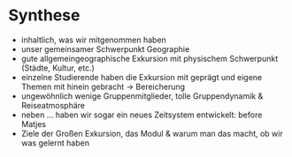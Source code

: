 # Synthese

- inhaltlich, was wir mitgenommen haben
- unser gemeinsamer Schwerpunkt Geographie
- gute allgemeingeographische Exkursion mit physischem Schwerpunkt (Städte, Kultur, etc.)
- einzelne Studierende haben die Exkursion mit geprägt und eigene Themen mit hinein gebracht 
-> Bereicherung 
- ungewöhnlich wenige Gruppenmitglieder, tolle Gruppendynamik & Reiseatmosphäre 
- neben ... haben wir sogar ein neues Zeitsystem entwickelt: before Matjes
- Ziele der Großen Exkursion, das Modul & warum man das macht, ob wir was gelernt haben